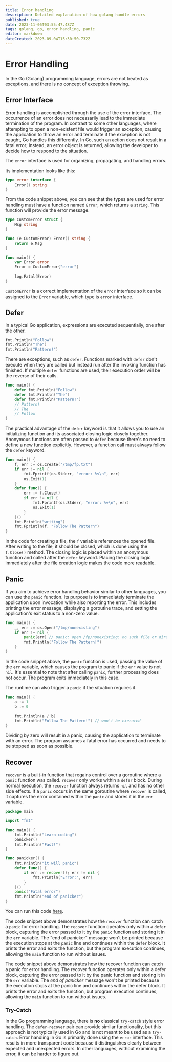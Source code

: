 ```yaml
---
title: Error handling
description: Detailed explanation of how golang handle errors
published: true
date: 2023-11-05T03:55:47.487Z
tags: golang, go, error handling, panic
editor: markdown
dateCreated: 2023-09-04T15:30:50.732Z
---
```


# Error Handling

In the Go (Golang) programming language, errors are not treated as exceptions, and there is no concept of exception throwing.

## Error Interface
Error handling is accomplished through the use of the error interface. The occurrence of an error does not necessarily lead to the immediate termination of the program. In contrast to some other languages, where attempting to open a non-existent file would trigger an exception, causing the application to throw an error and terminate if the exception is not caught, Go handles this differently. In Go, such an action does not result in a fatal error; instead, an error object is returned, allowing the developer to decide how to respond to the situation.

The `error` interface is used for organizing, propagating, and handling errors.

Its implementation looks like this:

```go
type error interface {
    Error() string
}
```

From the code snippet above, you can see that the types are used for error handling must have a function named `Error`, which returns a `string`. This function will provide the error message.

```go
type CustomError struct {
    Msg string
}

func (e CustomError) Error() string {
    return e.Msg
}

func main() {
    var Error error
    Error = CustomError{"error"}
  
    log.Fatal(Error)
}
```

`CustomError` is a correct implementation of the `error` interface so it can be assigned to the `Error` variable, which type is `error` interface.

## Defer
In a typical Go application, expressions are executed sequentially, one after the other.

```go
fmt.Println("Follow")
fmt.Println("The")
fmt.Println("Pattern!")
```

There are exceptions, such as `defer`. Functions marked with `defer` don't execute when they are called but instead run after the invoking function has finished. If multiple `defer` functions are used, their execution order will be the reverse of their calls.

```go
func main() {
    defer fmt.Println("Follow")
    defer fmt.Println("The")
    defer fmt.Println("Pattern!")
    // Pattern!
    // The
    // Follow
}
```

The practical advantage of the `defer` keyword is that it allows you to use an initializing function and its associated closing logic closely together. Anonymous functions are often passed to `defer` because there's no need to define a new function explicitly. However, a function call must always follow the `defer` keyword.

```go
func main() {
    f, err := os.Create("/tmp/fp.txt")
    if err != nil {
        fmt.Fprintf(os.Stderr, "error: %v\n", err)
        os.Exit(1)
    }
    defer func() {
        err := f.Close()
        if err != nil {
            fmt.Fprintf(os.Stderr, "error: %v\n", err)
            os.Exit(1)
        }
    }()
    fmt.Println("writing")
    fmt.Fprintln(f, "Follow The Pattern")
}
```

In the code for creating a file, the `f` variable references the opened file. After writing to the file, it should be closed, which is done using the `f.Close()` method. The closing logic is placed within an anonymous function and called after the `defer` keyword. Placing the closing logic immediately after the file creation logic makes the code more readable.

## Panic
If you aim to achieve error handling behavior similar to other languages, you can use the `panic` function. Its purpose is to immediately terminate the application upon invocation while also reporting the error. This includes printing the error message, displaying a goroutine trace, and setting the application's exit status to a non-zero value.

```go
func main() {
    _, err := os.Open("/tmp/nonexisting")
    if err != nil {
        panic(err) // panic: open /fp/nonexisting: no such file or directory
        fmt.Println("Follow The Pattern!")
    }
}
```

In the code snippet above, the `panic` function is used, passing the value of the `err` variable, which causes the program to panic if the `err` value is not `nil`. It's essential to note that after calling `panic`, further processing does not occur. The program exits immediately in this case.

The runtime can also trigger a `panic` if the situation requires it.

```go
func main() {
    a := 1
    b := 0

    fmt.Println(a / b)
    fmt.Println("Follow The Pattern!") // won't be executed
}
```

Dividing by zero will result in a panic, causing the application to terminate with an error. The program assumes a fatal error has occurred and needs to be stopped as soon as possible.

## Recover
`recover` is a built-in function that regains control over a goroutine where a `panic` function was called. `recover` only works within a `defer` block. During normal execution, the `recover` function always returns `nil` and has no other side effects. If a `panic` occurs in the same goroutine where `recover` is called, it captures the error contained within the `panic` and stores it in the `err` variable.

```go
package main

import "fmt"

func main() {
    fmt.Println("Learn coding")
    panicker()
    fmt.Println("Fast!")
}

func panicker() {
    fmt.Println("it will panic")
    defer func() {
        if err := recover(); err != nil {
            fmt.Println("Error:", err)
        }
    }()
    panic("Fatal error")
    fmt.Println("end of panicker")
}
```

You can run this code [here](https://goplay.followthepattern.net/snippet/knCvkbdh_0n).

The code snippet above demonstrates how the `recover` function can catch a `panic` for error handling. The `recover` function operates only within a `defer` block, capturing the error passed to it by the `panic` function and storing it in the `err` variable. The "end of panicker" message won't be printed because the execution stops at the `panic` line and continues within the `defer` block. It prints the error and exits the function, but the program execution continues, allowing the `main` function to run without issues.

The code snippet above demonstrates how the recover function can catch a panic for error handling. The recover function operates only within a defer block, capturing the error passed to it by the panic function and storing it in the `err` variable. The *end of panicker* message won't be printed because the execution stops at the panic line and continues within the defer block. It prints the error and exits the function, but program execution continues, allowing the `main` function to run without issues.

### Try-Catch

In the Go programming language, there is **no** classical `try-catch` style error handling. The `defer`-`recover` pair can provide similar functionality, but this approach is not typically used in Go and is not meant to be used as a `try-catch`. Error handling in Go is primarily done using the `error` interface. This results in more transparent code because it distinguishes clearly between expected and unexpected errors. In other languages, without examining the error, it can be harder to figure out.